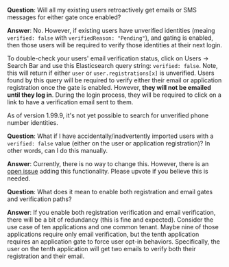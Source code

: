 ---
---

**Question**: Will all my existing users retroactively get emails or SMS messages for either gate once enabled?

**Answer**:  No. However, if existing users have unverified identities (meaing `verified: false` with `verifiedReason: "Pending"`), and gating is enabled, then those users will be required to verify those identities at their next login.

To double-check your users' email verification status, click on <Breadcrumb>Users -> Search Bar</Breadcrumb> and use this Elasticsearch query string: `verified: false`. Note, this will return if either `user` or `user.registrations[x]` is unverified. Users found by this query will be required to verify either their email or application registration once the gate is enabled. However, **they will not be emailed until they log in**. During the login process, they will be required to click on a link to have a verification email sent to them.

<Aside>
  As of version 1.99.9, it's not yet possible to search for unverified phone number identities.
</Aside>

**Question**: What if I have accidentally/inadvertently imported users with a `verified: false` value (either on the user or application registration)?  In other words, can I do this manually.

**Answer**: Currently, there is no way to change this. However, there is an [open issue](https://github.com/FusionAuth/fusionauth-issues/issues/2897) adding this functionality. Please upvote if you believe this is needed.

**Question**: What does it mean to enable both registration and email gates and verification paths?

**Answer**: If you enable both registration verification and email verification, there will be a bit of redundancy (this is fine and expected). Consider the use case of ten applications and one common tenant. Maybe nine of those applications require only email verification, but the tenth application requires an application gate to force user opt-in behaviors.  Specifically, the user on the tenth application will get two emails to verify both their registration and their email.

